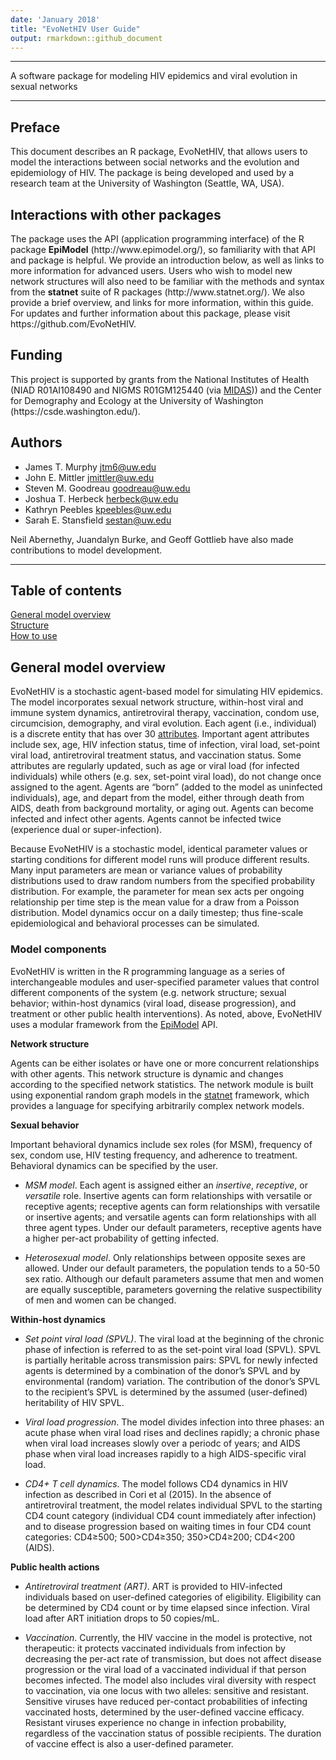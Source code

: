 ```yaml
---
date: 'January 2018'
title: "EvoNetHIV User Guide"
output: rmarkdown::github_document
---
```


****

A software package for modeling HIV epidemics and viral evolution in sexual networks 

****

## Preface

This document describes an R package, EvoNetHIV, that allows users to model the interactions between social networks and the evolution and epidemiology of HIV. The package is being developed and used by a research team at the University of Washington (Seattle, WA, USA).

## Interactions with other packages  

The package uses the API (application programming interface) of the R package **EpiModel** (http://www.epimodel.org/), so familiarity with that API and package is helpful. We provide an introduction below, as well as links to more information for advanced users. Users who wish to model new network structures will also need to be familiar with the methods and syntax from the **statnet** suite of R packages (http://www.statnet.org/). We also provide a brief overview, and links for more information, within this guide. For updates and further information about this package, please visit https://github.com/EvoNetHIV.

## Funding

This project is supported by grants from the National Institutes of Health (NIAD R01AI108490 and NIGMS R01GM125440 (via [MIDAS](https://www.nigms.nih.gov/Research/specificareas/MIDAS/Pages/default.aspx))) and the Center for Demography and Ecology at the University of Washington (https://csde.washington.edu/). 

## Authors

* James T. Murphy <jtm6@uw.edu> 
* John E. Mittler <jmittler@uw.edu>
* Steven M. Goodreau <goodreau@uw.edu>
* Joshua T. Herbeck <herbeck@uw.edu>
* Kathryn Peebles <kpeebles@uw.edu>
* Sarah E. Stansfield <sestan@uw.edu>  

Neil Abernethy, Juandalyn Burke, and Geoff Gottlieb have also made contributions to model development.  

****

## Table of contents

[General model overview](https://github.com/EvoNetHIV/EvoNet/blob/master/documentation/EvoNetHIV%20Users%20Guide.Rmd#General-model-overview)   
[Structure](https://github.com/EvoNetHIV/EvoNet/blob/master/documentation/EvoNetHIV%20Users%20Guide.Rmd#Structure)   
[How to use](https://github.com/EvoNetHIV/EvoNet/blob/master/documentation/EvoNetHIV%20Users%20Guide.Rmd#How-to-use-the-model)   

## General model overview  

EvoNetHIV is a stochastic agent-based model for simulating HIV epidemics. The model incorporates sexual network structure, within-host viral and immune system dynamics, antiretroviral therapy, vaccination, condom use, circumcision, demography, and viral evolution. Each agent (i.e., individual) is a discrete entity that has over 30 [attributes](https://github.com/EvoNetHIV/EvoNet/blob/master/documentation/Agent%20attributes.md). Important agent attributes include sex, age, HIV infection status, time of infection, viral load, set-point viral load, antiretroviral treatment status, and vaccination status. Some attributes are regularly updated, such as age or viral load (for infected individuals) while others (e.g. sex, set-point viral load), do not change once assigned to the agent. Agents are “born” (added to the model as uninfected individuals), age, and depart from the model, either through death from AIDS, death from background mortality, or aging out. Agents can become infected and infect other agents. Agents cannot be infected twice (experience dual or super-infection).

Because EvoNetHIV is a stochastic model, identical parameter values or starting conditions for different model runs will produce different results. Many input parameters are mean or variance values of probability distributions used to draw random numbers from the specified probability distribution. For example, the parameter for mean sex acts per ongoing relationship per time step is the mean value for a draw from a Poisson distribution. Model dynamics occur on a daily timestep; thus fine-scale epidemiological and behavioral processes can be simulated.  

### Model components

EvoNetHIV is written in the R programming language as a series of interchangeable modules and user-specified parameter values that control different components of the system (e.g. network structure; sexual behavior; within-host dynamics (viral load, disease progression), and treatment or other public health interventions). As noted, above, EvoNetHIV uses a modular framework from the [EpiModel](http://www.epimodel.org/) API.

**Network structure**  

Agents can be either isolates or have one or more concurrent relationships with other agents. This network structure is dynamic and changes according to the specified network statistics. The network module is built using exponential random graph models in the [statnet](http://www.statnet.org/) framework, which provides a language for specifying arbitrarily complex network models. 

**Sexual behavior**  

Important behavioral dynamics include sex roles (for MSM), frequency of sex, condom use, HIV testing frequency, and adherence to treatment. Behavioral dynamics can be specified by the user. 

* *MSM model*. Each agent is assigned either an *insertive*, *receptive*, or *versatile* role. Insertive agents can form relationships with versatile or receptive agents; receptive agents can form relationships with versatile or insertive agents; and versatile agents can form relationships with all three agent types. Under our default parameters, receptive agents have a higher per-act probability of getting infected.

* *Heterosexual model*. Only relationships between opposite sexes are allowed. Under our default parameters, the population tends to a 50-50 sex ratio. Although our default parameters assume that men and women are equally susceptible, parameters governing the relative suspectibility of men and women can be changed.

**Within-host dynamics**   

* *Set point viral load (SPVL)*. The viral load at the beginning of the chronic phase of infection is referred to as the set-point viral load (SPVL). SPVL is partially heritable across transmission pairs: SPVL for newly infected agents is determined by a combination of the donor’s SPVL and by environmental (random) variation. The contribution of the donor’s SPVL to the recipient’s SPVL is determined by the assumed (user-defined) heritability of HIV SPVL.  

* *Viral load progression*. The model divides infection into three phases: an acute phase when viral load rises and declines rapidly; a chronic phase when viral load increases slowly over a periodc of years; and AIDS phase when viral load increases rapidly to a high AIDS-specific viral load. 

* *CD4+ T cell dynamics*. The model follows CD4 dynamics in HIV infection as described in Cori et al (2015). In the absence of antiretroviral treatment, the model relates individual SPVL to the starting CD4 count category (individual CD4 count immediately after infection) and to disease progression based on waiting times in four CD4 count categories: CD4≥500; 500>CD4≥350; 350>CD4≥200; CD4<200 (AIDS).  

**Public health actions**  

* *Antiretroviral treatment (ART)*. ART is provided to HIV-infected individuals based on user-defined categories of eligibility. Eligibility can be determined by CD4 count or by time elapsed since infection. Viral load after ART initiation drops to 50 copies/mL.

* *Vaccination*. Currently, the HIV vaccine in the model is protective, not therapeutic:  it protects vaccinated individuals from infection by decreasing the per-act rate of transmission, but does not affect disease progression or the viral load of a vaccinated individual if that person becomes infected. The model also includes viral diversity with respect to vaccination, via one locus with two alleles: sensitive and resistant. Sensitive viruses have reduced per-contact probabilities of infecting vaccinated hosts, determined by the user-defined vaccine efficacy. Resistant viruses experience no change in infection probability, regardless of the vaccination status of possible recipients. The duration of vaccine effect is also a user-defined parameter.



